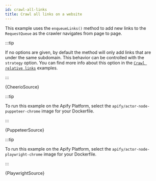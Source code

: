 ```yaml
---
id: crawl-all-links
title: Crawl all links on a website
---
```




This example uses the `enqueueLinks()` method to add new links to the `RequestQueue`
as the crawler navigates from page to page.

:::tip

If no options are given, by default the method will only add links that are under the same subdomain. This behavior can be controlled with the <ApiLink to="core/interface/EnqueueLinksOptions#strategy">`strategy`</ApiLink>
option. You can find more info about this option in the [`Crawl relative links`](./crawl-relative-links) examples.

:::

<Tabs groupId="crawler-type">

<TabItem value="cheerio_crawler" label="Cheerio Crawler" default>

<CodeBlock className="language-js">
	{CheerioSource}
</CodeBlock>

</TabItem>

<TabItem value="puppeteer_crawler" label="Puppeteer Crawler">

:::tip

To run this example on the Apify Platform, select the `apify/actor-node-puppeteer-chrome` image for your Dockerfile.

:::

<CodeBlock className="language-js">
	{PuppeteerSource}
</CodeBlock>

</TabItem>

<TabItem value="playwright_crawler" label="Playwright Crawler">

:::tip

To run this example on the Apify Platform, select the `apify/actor-node-playwright-chrome` image for your Dockerfile.

:::

<CodeBlock className="language-js">
	{PlaywrightSource}
</CodeBlock>

</TabItem>

</Tabs>

